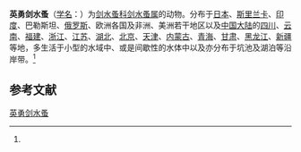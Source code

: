 {{Speciesbox
| name = 英勇剑水蚤
| status = 
| status_system = 
| image = 
| genus = Cyclops
| species = strenuus
| authority = (Fischer, 1851)<ref name='id12582'>{{cite web| url =http://www.bioinfo.cn/db05/BjdwSpecies.php?action=view&id=12582| title =英勇剑水蚤| work =《中国动物物种编目数据库》| publisher =中国科学院微生物研究所| author =中国科学院动物研究所| accessdate =2009-04-28| deadurl =yes| archiveurl =https://web.archive.org/web/20160305045733/http://www.bioinfo.cn/db05/BjdwSpecies.php?action=view&id=12582| archivedate =2016-03-05}}</ref>
}}

'''英勇剑水蚤'''（[[学名|学名]]：{{lang|la|''Cyclops strenuus''}}）为[[剑水蚤科|剑水蚤科]][[剑水蚤属|剑水蚤属]]的动物。分布于[[日本|日本]]、[[斯里兰卡|斯里兰卡]]、[[印度|印度]]、巴勒斯坦、[[俄罗斯|俄罗斯]]、欧洲各国及非洲、美洲若干地区以及[[中国大陆|中国大陆]]的[[四川|四川]]、[[云南|云南]]、[[福建|福建]]、[[浙江|浙江]]、[[江苏|江苏]]、[[湖北|湖北]]、[[北京|北京]]、[[天津|天津]]、[[内蒙古|内蒙古]]、[[青海|青海]]、[[甘肃|甘肃]]、[[黑龙江|黑龙江]]、[[新疆|新疆]]等地，多生活于小型的水域中、或是间歇性的水体中以及亦分布于坑池及湖泊等沿岸带。<ref name='id12582'/>

== 参考文献 ==
{{reflist}}

{{Wikispecies|Cyclops strenuus}}
{{Taxonbar|from=Q6554795}}

[[Category:剑水蚤属|英勇剑水蚤]]


{{节肢动物小作品}}
